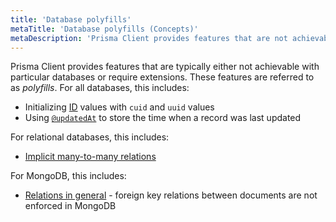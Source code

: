 ```yaml
---
title: 'Database polyfills'
metaTitle: 'Database polyfills (Concepts)'
metaDescription: 'Prisma Client provides features that are not achievable with relational databases. These features are referred to as "polyfills" and explained on this page.'
---
```


<TopBlock>

Prisma Client provides features that are typically either not achievable with particular databases or require extensions. These features are referred to as _polyfills_. For all databases, this includes:

- Initializing [ID](/concepts/components/prisma-schema/data-model#defining-an-id-field) values with `cuid` and `uuid` values
- Using [`@updatedAt`](/concepts/components/prisma-schema/data-model#defining-attributes) to store the time when a record was last updated

For relational databases, this includes:

- [Implicit many-to-many relations](/concepts/components/prisma-schema/relations/many-to-many-relations#implicit-many-to-many-relations)

For MongoDB, this includes:

- [Relations in general](/concepts/components/prisma-schema/relations/) - foreign key relations between documents are not enforced in MongoDB

</TopBlock>

